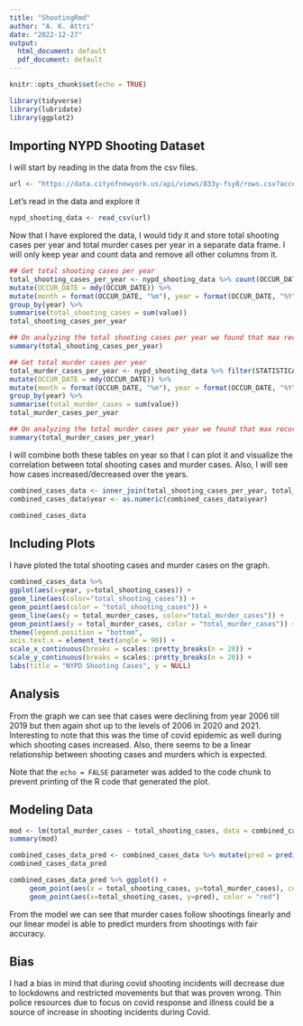 ```yaml
---
title: "ShootingRmd"
author: "A. K. Attri"
date: "2022-12-27"
output:
  html_document: default
  pdf_document: default
---
```


```r
knitr::opts_chunk$set(echo = TRUE)
```

```r
library(tidyverse)
library(lubridate)
library(ggplot2)
```
## Importing NYPD Shooting Dataset

I will start by reading in the data from the csv files.

```r
url <- "https://data.cityofnewyork.us/api/views/833y-fsy8/rows.csv?accessType=DOWNLOAD"
```

Let's read in the data and explore it
```r
nypd_shooting_data <- read_csv(url)
```

Now that I have explored the data, I would tidy it and store total shooting cases per year and total murder cases per year in a separate data frame. I will only keep year and count data and remove all other columns from it.

```r
## Get total shooting cases per year
total_shooting_cases_per_year <- nypd_shooting_data %>% count(OCCUR_DATE, name = "value") %>%
mutate(OCCUR_DATE = mdy(OCCUR_DATE)) %>%
mutate(month = format(OCCUR_DATE, "%m"), year = format(OCCUR_DATE, "%Y")) %>%
group_by(year) %>%
summarise(total_shooting_cases = sum(value))
total_shooting_cases_per_year

## On analyzing the total shooting cases per year we found that max recorded cases were 2055 in the year 2006 and min cases were 958 in the year 2018. On avg 1600 cases were recorded per year from 2006 to 2021
summary(total_shooting_cases_per_year)

## Get total murder cases per year
total_murder_cases_per_year <- nypd_shooting_data %>% filter(STATISTICAL_MURDER_FLAG == TRUE) %>% count(OCCUR_DATE, name = "value") %>%
mutate(OCCUR_DATE = mdy(OCCUR_DATE)) %>%
mutate(month = format(OCCUR_DATE, "%m"), year = format(OCCUR_DATE, "%Y")) %>%
group_by(year) %>%
summarise(total_murder_cases = sum(value))
total_murder_cases_per_year

## On analyzing the total murder cases per year we found that max recorded cases were 445 in the year 2006 and min cases were 174 in the year 2017. On avg 308 cases were recorded per year from 2006 to 2021
summary(total_murder_cases_per_year)
```

I will combine both these tables on year so that I can plot it and visualize the correlation between total shooting cases and murder cases. Also, I will see how cases increased/decreased over the years.

```r
combined_cases_data <- inner_join(total_shooting_cases_per_year, total_murder_cases_per_year, by="year")
combined_cases_data$year <- as.numeric(combined_cases_data$year)

combined_cases_data

```

## Including Plots

I have ploted the total shooting cases and murder cases on the graph. 

```r
combined_cases_data %>%
ggplot(aes(x=year, y=total_shooting_cases)) +
geom_line(aes(color="total_shooting_cases")) +
geom_point(aes(color = "total_shooting_cases")) +
geom_line(aes(y = total_murder_cases, color="total_murder_cases")) +
geom_point(aes(y = total_murder_cases, color = "total_murder_cases")) +
theme(legend.position = "bottom",
axis.text.x = element_text(angle = 90)) +
scale_x_continuous(breaks = scales::pretty_breaks(n = 20)) +
scale_y_continuous(breaks = scales::pretty_breaks(n = 20)) +
labs(title = "NYPD Shooting Cases", y = NULL)
```

## Analysis
From the graph we can see that cases were declining from year 2006 till 2019 but then again shot up to the levels of 2006 in 2020 and 2021. 
Interesting to note that this was the time of covid epidemic as well during which shooting cases increased.
Also, there seems to be a linear relationship between shooting cases and murders which is expected.

Note that the `echo = FALSE` parameter was added to the code chunk to prevent printing of the R code that generated the plot.

## Modeling Data
```r
mod <- lm(total_murder_cases ~ total_shooting_cases, data = combined_cases_data)
summary(mod)

combined_cases_data_pred <- combined_cases_data %>% mutate(pred = predict(mod))
combined_cases_data_pred

combined_cases_data_pred %>% ggplot() + 
     geom_point(aes(x = total_shooting_cases, y=total_murder_cases), color = "blue") +
     geom_point(aes(x=total_shooting_cases, y=pred), color = "red")
```

From the model we can see that murder cases follow shootings linearly and our linear model is able to predict murders from shootings with fair accuracy.

## Bias
I had a bias in mind that during covid shooting incidents will decrease due to lockdowns and restricted movements but that was proven wrong. Thin police resources due to focus on covid response and illness could be a source of increase in shooting incidents during Covid.    